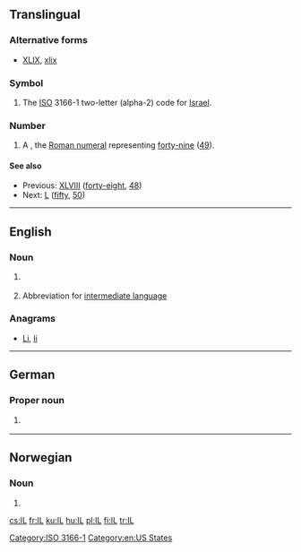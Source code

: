 {{also|Appendix:Variations of "il"}}
==Translingual==

===Alternative forms===
* {{sense|roman numeral}} [[XLIX]], [[xlix]]

===Symbol===
{{head|mul|symbol}}

# The [[ISO]] 3166-1 two-letter (alpha-2) code for [[Israel]].

===Number===
{{head|mul|numeral symbol}}

# A {{misspelling of|XLIX|lang=mul}}, the [[Roman numeral]] representing [[forty-nine]] ([[49]]).

====See also====
* Previous: [[XLVIII]] ([[forty-eight]], [[48]])
* Next: [[L]] ([[fifty]], [[50]])

[[Category:ISO 3166-1]]

----

==English==

===Noun===
{{en-abbr}}

# {{abbreviation of|Illinois|lang=en}} {{gloss|a  state of the [[United States of America]]}}
# {{context|computing|lang=en}} Abbreviation for [[intermediate language]]

===Anagrams===
* [[Li#English|Li]], [[li#English|li]]

[[Category:en:US States]]

----

==German==

===Proper noun===
{{de-proper noun}}

# {{abbreviation of|[[Innsbruck]] [[Land]]|lang=de}} {{gloss|country code of ''Innsbruck, Land'', the surrounding circuit of [[Innsbruck]]/[[Tyrol]]/[[Austria]]}}

----

==Norwegian==

===Noun===
{{head|no|noun}}

# {{abbreviation of|idrettslag|lang=no}}

[[cs:IL]]
[[fr:IL]]
[[ku:IL]]
[[hu:IL]]
[[pl:IL]]
[[fi:IL]]
[[tr:IL]]